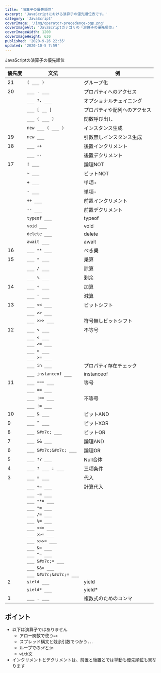 ```yaml
---
title: '演算子の優先順位'
excerpt: 'JavaScriptにおける演算子の優先順位表です。'
category: 'JavaScript'
coverImage: '/img/operator-precedence-ogp.png'
coverImageAlt: 'JavaScriptカテゴリの「演算子の優先順位」'
coverImageWidth: 1200
coverImageHeight: 630
published: '2020-9-26 22:35'
updated: '2020-10-5 7:59'
---
```


JavaScriptの演算子の優先順位

| 優先度 | 文法 | 例 |
| --- | --- | --- |
| 21 | `( ___ )` | グループ化 |
| 20 | `___ . ___` | プロパティへのアクセス |
|| `___ ?. ___` | オプショナルチェイニング |
|| `___ [ __ ]` | プロパティや配列へのアクセス |
|| `___ ( ___ )` | 関数呼び出し |
|| `new ___ ( ___ )` | インスタンス生成 |
| 19 | `new ___` | 引数無しインスタンス生成 |
| 18 | `___ ++` | 後置インクリメント |
|| `___ --` | 後置デクリメント |
| 17 | `! ___` | 論理NOT |
|| `~ ___` | ビットNOT |
|| `+ ___` | 単項+ |
|| `- ___` | 単項- |
|| `++ ___` | 前置インクリメント |
|| `-- ___` | 前置デクリメント |
|| `typeof ___` | typeof |
|| `void ___` | void |
|| `delete ___` | delete |
|| `await ___` | await |
| 16 | `___ ** ___` | べき乗 |
| 15 | `___ * ___` | 乗算 |
|| `___ / ___` | 除算 |
|| `___ % ___` | 剰余 |
| 14 | `___ + ___` | 加算 |
|| `___ - ___` | 減算 |
| 13 | `___ << ___` | ビットシフト |
|| `___ >> ___` ||
|| `___ >>> ___` | 符号無しビットシフト |
| 12 | `___ < ___` | 不等号 |
|| `___ < ___` ||
|| `___ <= ___` ||
|| `___ > ___` ||
|| `___ >= ___` ||
|| `___ in ___` | プロパティ存在チェック |
|| `___ instanceof ___` | instanceof |
| 11 | `___ === ___` | 等号 |
|| `___ == ___` ||
|| `___ !== ___` | 不等号 |
|| `___ != ___` ||
| 10 | `___ & ___` | ビットAND |
| 9 | `___ ^ ___` | ビットXOR |
| 8 | <span className="js_html_unescape">`___ &#x7c; ___`</span> | ビットOR |
| 7 | `___ && ___` | 論理AND |
| 6 | <span className="js_html_unescape">`___ &#x7c;&#x7c; ___`</span> | 論理OR |
| 5 | `___ ?? ___` | Null合体 |
| 4 | `___ ? ___ : ___` | 三項条件 |
| 3 | `___ = ___` | 代入 |
|| `___ += ___` | 計算代入 |
|| `___ -= ___` ||
|| `___ **= ___` ||
|| `___ *= ___` ||
|| `___ /= ___` ||
|| `___ %= ___` ||
|| `___ <<= ___` ||
|| `___ >>= ___` ||
|| `___ >>>= ___` ||
|| `___ &= ___` ||
|| `___ ^= ___` ||
|| <span className="js_html_unescape">`___ &#x7c;= ___`</span> ||
|| `___ &&= ___` ||
|| <span className="js_html_unescape">`___ &#x7c;&#x7c;= ___`</span> ||
| 2 | `yield ___` | yield |
|| `yield* ___` | yield* |
| 1 | `___ , ___` | 複数式のためのコンマ |

## ポイント
- 以下は演算子ではありません
    - アロー関数で使う`=>`
    - スプレッド構文と残余引数でつかう`...`
    - ループでの`of`と`in`
    - `with`文
- インクリメントとデクリメントは、前置と後置とでは挙動も優先順位も異なります